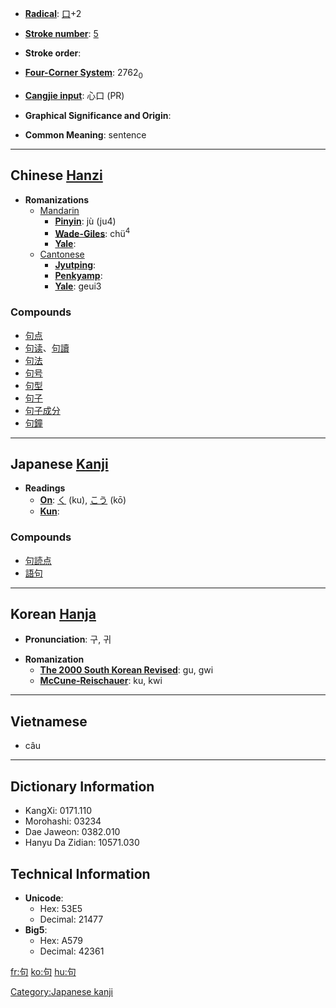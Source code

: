 * '''[[Wiktionary:Chinese radical index| Radical]]''': [[Wiktionary:Chinese radical index 口|口]]+2

* '''[[Wiktionary:Chinese total strokes index|Stroke number]]''': [[Wiktionary:Chinese total strokes index 5|5]]

* '''Stroke order''': 

* '''[[Wiktionary:Chinese four corner index|Four-Corner System]]''': 2762<sub>0</sub>

* '''[[Wiktionary:Chinese Cangjie index|Cangjie input]]''': 心口 (PR)

* '''Graphical Significance and Origin''': 

* '''Common Meaning''': sentence

----

== Chinese [[Hanzi]] ==

* '''Romanizations'''
** [[Mandarin]]
*** '''[[Pinyin]]''': jù (ju4)
*** '''[[Wade-Giles]]''': chü<sup>4</sup>
*** '''[[Yale]]''': 
**[[Cantonese]]
***'''[[Jyutping]]''':
***'''[[Penkyamp]]''': 
***'''[[Yale]]''': geui3

===Compounds===
*[[句点]]
*[[句读]]、[[句讀]]
*[[句法]]
*[[句号]]
*[[句型]]
*[[句子]]
*[[句子成分]]
*[[句鐘]]

----

== Japanese [[Kanji]] ==

* '''Readings'''
** '''[[On]]''': [[く]] (ku), [[こう]] (kō)
** '''[[Kun]]''': 

===Compounds===
*[[句読点]]
*[[語句]]

----

== Korean [[Hanja]] ==

* '''Pronunciation''': 구, 귀

* '''Romanization'''
** '''[[The 2000 South Korean Revised Romanization|The 2000 South Korean Revised]]''': gu, gwi
** '''[[McCune-Reischauer]]''': ku, kwi

----

==Vietnamese==

*câu

----
== Dictionary Information ==

* KangXi: 0171.110
* Morohashi: 03234
* Dae Jaweon: 0382.010
* Hanyu Da Zidian: 10571.030

== Technical Information ==

* '''Unicode''':
** Hex: 53E5
** Decimal: 21477
* '''Big5''':
** Hex: A579
** Decimal: 42361

[[Category:Japanese kanji]]

[[fr:句]]
[[ko:句]]
[[hu:句]]